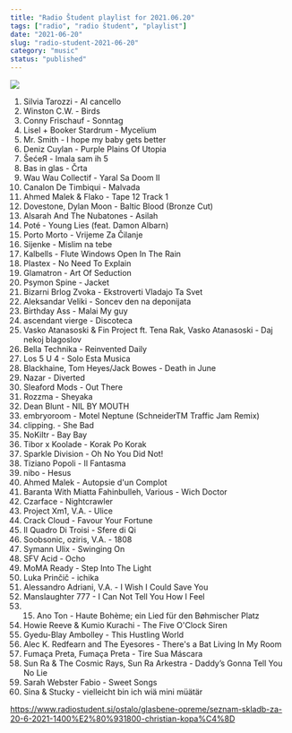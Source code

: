 ```yaml
---
title: "Radio Študent playlist for 2021.06.20"
tags: ["radio", "radio študent", "playlist"]
date: "2021-06-20"
slug: "radio-student-2021-06-20"
category: "music"
status: "published"
---
```


![](https://radiostudent.si/sites/default/files/styles/thumbnail_w530/public/slike/2021-06-20-seznam-skladb-za-20-6-2021-1400%E2%80%931800-christian-kopa%C4%8D-127403.jpg?itok=0hU4ZNo3)

1. Silvia Tarozzi - Al cancello
2. Winston C.W. - Birds
3. Conny Frischauf - Sonntag
4. Lisel + Booker Stardrum - Mycelium
5. Mr. Smith - I hope my baby gets better
6. Deniz Cuylan - Purple Plains Of Utopia
7. ŠećeЯ - Imala sam ih 5
8. Bas in glas - Črta
9. Wau Wau Collectif - Yaral Sa Doom II
10. Canalon De Timbiqui - Malvada
11. Ahmed Malek & Flako - Tape 12 Track 1
12. Dovestone, Dylan Moon - Baltic Blood (Bronze Cut)
13. Alsarah And The Nubatones - Asilah
14. Poté - Young Lies (feat. Damon Albarn)
15. Porto Morto - Vrijeme Za Čilanje
16. Sijenke - Mislim na tebe
17. Kalbells - Flute Windows Open In The Rain
18. Plastex - No Need To Explain
19. Glamatron - Art Of Seduction
20. Psymon Spine - Jacket
21. Bizarni Brlog Zvoka - Ekstroverti Vladajo Ta Svet
22. Aleksandar Veliki - Soncev den na deponijata
23. Birthday Ass - Malai My guy
24. ascendant vierge - Discoteca
25. Vasko Atanasoski & Fin Project ft. Tena Rak, Vasko Atanasoski - Daj nekoj blagoslov
26. Bella Technika - Reinvented Daily
27. Los 5 U 4 - Solo Esta Musica
28. Blackhaine, Tom Heyes/Jack Bowes - Death in June
29. Nazar - Diverted
30. Sleaford Mods - Out There
31. Rozzma - Sheyaka
32. Dean Blunt - NIL BY MOUTH
33. embryoroom - Motel Neptune (SchneiderTM Traffic Jam Remix)
34. clipping. - She Bad
35. NoKiltr - Bay Bay
36. Tibor x Koolade - Korak Po Korak
37. Sparkle Division - Oh No You Did Not!
38. Tiziano Popoli - Il Fantasma
39. nibo - Hesus
40. Ahmed Malek - Autopsie d'un Complot
41. Baranta With Miatta Fahinbulleh, Various - Wich Doctor
42. Czarface - Nightcrawler
43. Project Xm1, V.A. - Ulice
44. Crack Cloud - Favour Your Fortune
45. Il Quadro Di Troisi - Sfere di Qi
46. Soobsonic, oziris, V.A. - 1808
47. Symann Ulix - Swinging On
48. SFV Acid - Ocho
49. MoMA Ready - Step Into The Light
50. Luka Prinčič - ichika
51. Alessandro Adriani, V.A. - I Wish I Could Save You
52. Manslaughter 777 - I Can Not Tell You How I Feel
53. 15. Ano Ton - Haute Bohème; ein Lied für den Bøhmischer Platz
54. Howie Reeve & Kumio Kurachi - The Five O'Clock Siren
55. Gyedu-Blay Ambolley - This Hustling World
56. Alec K. Redfearn and The Eyesores - There's a Bat Living In My Room
57. Fumaça Preta, Fumaça Preta - Tire Sua Máscara
58. Sun Ra & The Cosmic Rays, Sun Ra Arkestra - Daddy’s Gonna Tell You No Lie
59. Sarah Webster Fabio - Sweet Songs
60. Sina & Stucky - vielleicht bin ich wiä mini müätär

https://www.radiostudent.si/ostalo/glasbene-opreme/seznam-skladb-za-20-6-2021-1400%E2%80%931800-christian-kopa%C4%8D
